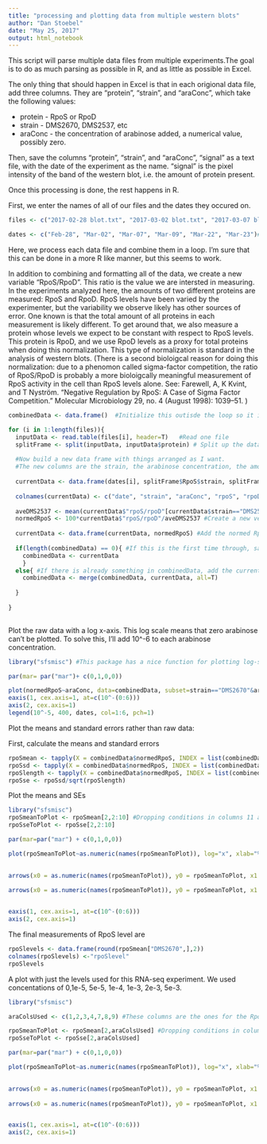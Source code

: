 ```yaml
---
title: "processing and plotting data from multiple western blots"
author: "Dan Stoebel"
date: "May 25, 2017"
output: html_notebook
---
```

This script will parse multiple data files from multiple experiments.The goal is to do as much parsing as possible in R, and as little as possible in Excel.

The only thing that should happen in Excel is that in each origional data file, add three columns. They are "protein", "strain", and "araConc", which take the following values:

- protein - RpoS or RpoD
- strain - DMS2670, DMS2537, etc
- araConc - the concentration of arabinose added, a numerical value, possibly zero.

Then, save the columns "protein", "strain", and "araConc", "signal" as a text file, with the date of the experiment as the name. "signal" is the pixel intensity of the band of the western blot, i.e. the amount of protein present.

Once this processing is done, the rest happens in R.

First, we enter the names of all of our files and the dates they occured on.
```r
files <- c("2017-02-28 blot.txt", "2017-03-02 blot.txt", "2017-03-07 blot.txt", "2017-03-09 blot.txt", "2017-03-22 blot.txt", "2017-03-23 blot.txt")  #This is a vector of the files that contain the data. 

dates <- c("Feb-28", "Mar-02", "Mar-07", "Mar-09", "Mar-22", "Mar-23")#This is a vector of the dates that experiments happened on. I suppose we ought to be able to get this from the file names directly if we wanted to.
```


Here, we process each data file and combine them in a loop. I'm sure that this can be done in a more R like manner, but this seems to work. 

In addition to combining and formatting all of the data, we create a new variable "RpoS/RpoD". This ratio is the value we are intersted in measuring. In the experiments analyzed here, the amounts of two different proteins are measured: RpoS and RpoD. RpoS levels have been varied by the experimenter, but the variability we observe likely has other sources of error. One known is that the total amount of all proteins in each measurement is likely different. To get around that, we also measure a protein whose levels we expect to be constant with respect to RpoS levels. This protein is RpoD, and we use RpoD levels as a proxy for total proteins when doing this normalization. This type of normalization is standard in the analysis of western blots. (There is a second bioloigcal reason for doing this normalization: due to a phenomon called sigma-factor competition, the ratio of RpoS/RpoD is probably a more bioloigcally meaningful measurement of RpoS activity in the cell than RpoS levels alone. See: Farewell, A, K Kvint, and T Nyström. “Negative Regulation by RpoS: A Case of Sigma Factor Competition.” Molecular Microbiology 29, no. 4 (August 1998): 1039–51. )


```r
combinedData <- data.frame()  #Initialize this outisde the loop so it is avaliable later

for (i in 1:length(files)){
  inputData <- read.table(files[i], header=T)   #Read one file
  splitFrame <- split(inputData, inputData$protein) # Split up the data frame by protein
  
  #Now build a new data frame with things arranged as I want.
  #The new columns are the strain, the arabinose concentration, the amount of RpoS, the amount of RpoD, and the ratio of the two.
  
  currentData <- data.frame(dates[i], splitFrame$RpoS$strain, splitFrame$RpoS$araConc, splitFrame$RpoS$signal, splitFrame$RpoD$signal, splitFrame$RpoS$signal/splitFrame$RpoD$signal) 
  
  colnames(currentData) <- c("date", "strain", "araConc", "rpoS", "rpoD", "rpoS/rpoD") #Give the columns proper names.
  
  aveDMS2537 <- mean(currentData$"rpoS/rpoD"[currentData$strain=="DMS2537"])#Strain DMS2537 is wild-type, so we take it as 100% RpoS level.
  normedRpoS <- 100*currentData$"rpoS/rpoD"/aveDMS2537 #Create a new vector of normed RpoS levels.
  
  currentData <- data.frame(currentData, normedRpoS) #Add the normed RpoS vector to the current data file
  
  if(length(combinedData) == 0){ #If this is the first time through, save currentData as combinedData
    combinedData <- currentData
    }
  else{ #If there is already something in combinedData, add the currentData to it.
    combinedData <- merge(combinedData, currentData, all=T)
    
  }  
  
}
  
```

Plot the raw data with a log x-axis. This log scale means that zero arabinose can't be plotted. To solve this, I'll add 10^-6 to each arabinose concentration.
```r
library("sfsmisc") #This package has a nice function for plotting log-scale axis with minor tick marks.

par(mar= par("mar")+ c(0,1,0,0))

plot(normedRpoS~araConc, data=combinedData, subset=strain=="DMS2670"&araConc>0, log="x", xlab="% arabinose added", ylab="% of wild-type RpoS expression", axes=F, cex=1.5, cex.lab=1.25, pch=1, col=date, ylim=c(0,400))
eaxis(1, cex.axis=1, at=c(10^-(0:6)))
axis(2, cex.axis=1)
legend(10^-5, 400, dates, col=1:6, pch=1)

```

Plot the means and standard errors rather than raw data:

First, calculate the means and standard errors
```r
rpoSmean <- tapply(X = combinedData$normedRpoS, INDEX = list(combinedData$strain, as.factor(combinedData$araConc)), FUN = mean)
rpoSsd <- tapply(X = combinedData$normedRpoS, INDEX = list(combinedData$strain, as.factor(combinedData$araConc)), FUN = sd)
rpoSlength <- tapply(X = combinedData$normedRpoS, INDEX = list(combinedData$strain, as.factor(combinedData$araConc)), FUN = length)
rpoSse <- rpoSsd/sqrt(rpoSlength)
```

Plot the means and SEs

```r
library("sfsmisc")
rpoSmeanToPlot <- rpoSmean[2,2:10] #Dropping conditions in columns 11 and 12 because there is only a single replicate. These are very high arabinose concentrations that I only did in a single experiment to explore the range. 
rpoSseToPlot <- rpoSse[2,2:10]

par(mar=par("mar") + c(0,1,0,0))

plot(rpoSmeanToPlot~as.numeric(names(rpoSmeanToPlot)), log="x", xlab="% arabinose added", ylab="% of wild-type RpoS expression", axes=F, cex=1.5, cex.lab=1.25, pch=16, ylim=c(0,250))
  

arrows(x0 = as.numeric(names(rpoSmeanToPlot)), y0 = rpoSmeanToPlot, x1 = as.numeric(names(rpoSmeanToPlot)), y1 = rpoSmeanToPlot + rpoSseToPlot, length = .04, angle = 90)
  
arrows(x0 = as.numeric(names(rpoSmeanToPlot)), y0 = rpoSmeanToPlot, x1 = as.numeric(names(rpoSmeanToPlot)), y1 = rpoSmeanToPlot - rpoSseToPlot, length = .04, angle = 90)


eaxis(1, cex.axis=1, at=c(10^-(0:6)))
axis(2, cex.axis=1)

```

The final measurements of RpoS level are 
```r
rpoSlevels <- data.frame(round(rpoSmean["DMS2670",],2))
colnames(rpoSlevels) <-"rpoSlevel"
rpoSlevels

```

A plot with just the levels used for this RNA-seq experiment. We used concentations of 0,1e-5, 5e-5, 1e-4, 1e-3, 2e-3, 5e-3.
```r
library("sfsmisc")

araColsUsed <- c(1,2,3,4,7,8,9) #These columns are the ones for the RpoS levels we used for the RNAseq experiment

rpoSmeanToPlot <- rpoSmean[2,araColsUsed] #Dropping conditions in columns 11 and 12 because there is only a single replicate. These are very high arabinose concentrations that I only did in a single experiment to explore the range. 
rpoSseToPlot <- rpoSse[2,araColsUsed]

par(mar=par("mar") + c(0,1,0,0))

plot(rpoSmeanToPlot~as.numeric(names(rpoSmeanToPlot)), log="x", xlab="% arabinose added", ylab="% of wild-type RpoS expression", axes=F, cex=1.5, cex.lab=1.25, pch=16, ylim=c(0,250))
  

arrows(x0 = as.numeric(names(rpoSmeanToPlot)), y0 = rpoSmeanToPlot, x1 = as.numeric(names(rpoSmeanToPlot)), y1 = rpoSmeanToPlot + rpoSseToPlot, length = .04, angle = 90)
  
arrows(x0 = as.numeric(names(rpoSmeanToPlot)), y0 = rpoSmeanToPlot, x1 = as.numeric(names(rpoSmeanToPlot)), y1 = rpoSmeanToPlot - rpoSseToPlot, length = .04, angle = 90)


eaxis(1, cex.axis=1, at=c(10^-(0:6)))
axis(2, cex.axis=1)
```

